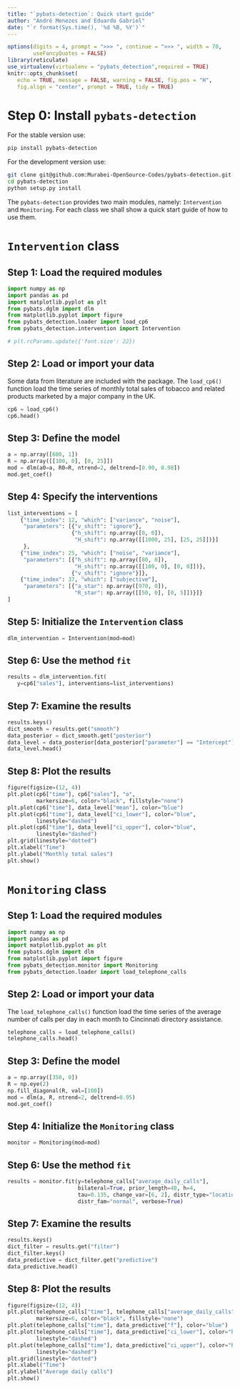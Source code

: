 ```yaml
---
title: "`pybats-detection`: Quick start guide"
author: "André Menezes and Eduardo Gabriel"
date: "`r format(Sys.time(), '%d %B, %Y')`"
---
```


```r
options(digits = 4, prompt = ">>> ", continue = ">>> ", width = 70,
        useFancyQuotes = FALSE)
library(reticulate)
use_virtualenv(virtualenv = "pybats_detection",required = TRUE)
knitr::opts_chunk$set(
   echo = TRUE, message = FALSE, warning = FALSE, fig.pos = "H",
   fig.align = "center", prompt = TRUE, tidy = TRUE)
```

# Step 0: Install `pybats-detection`

For the stable version use:

```bash
pip install pybats-detection
```

For the development version use:

```bash
git clone git@github.com:Murabei-OpenSource-Codes/pybats-detection.git pybats-detection
cd pybats-detection
python setup.py install
```

The `pybats-detection` provides two main modules, namely: `Intervention` and
`Monitoring`. For each class we shall show a quick start guide of how to use
them.

# `Intervention` class

## Step 1: Load the required modules

```python
import numpy as np
import pandas as pd
import matplotlib.pyplot as plt
from pybats.dglm import dlm
from matplotlib.pyplot import figure
from pybats_detection.loader import load_cp6
from pybats_detection.intervention import Intervention
```

```python
# plt.rcParams.update({'font.size': 22})
```


## Step 2: Load or import your data

Some data from literature are included with the package. The `load_cp6()`
function load the time series of monthly total sales of tobacco and related
products marketed by a major company in the UK.

```python
cp6 = load_cp6()
cp6.head()
```

## Step 3: Define the model

```python
a = np.array([600, 1])
R = np.array([[100, 0], [0, 25]])
mod = dlm(a0=a, R0=R, ntrend=2, deltrend=[0.90, 0.98])
mod.get_coef()
```

## Step 4: Specify the interventions

```python
list_interventions = [
    {"time_index": 12, "which": ["variance", "noise"],
     "parameters": [{"v_shift": "ignore"},
                    {"h_shift": np.array([0, 0]),
                     "H_shift": np.array([[1000, 25], [25, 25]])}]
     },
    {"time_index": 25, "which": ["noise", "variance"],
     "parameters": [{"h_shift": np.array([80, 0]),
                     "H_shift": np.array([[100, 0], [0, 0]])},
                    {"v_shift": "ignore"}]},
    {"time_index": 37, "which": ["subjective"],
     "parameters": [{"a_star": np.array([970, 0]),
                     "R_star": np.array([[50, 0], [0, 5]])}]}
]
```

## Step 5: Initialize the `Intervention` class

```python
dlm_intervention = Intervention(mod=mod)
```

## Step 6: Use the method `fit`

```python
results = dlm_intervention.fit(
   y=cp6["sales"], interventions=list_interventions)
```

## Step 7: Examine the results

```python
results.keys()
dict_smooth = results.get("smooth")
data_posterior = dict_smooth.get("posterior")
data_level = data_posterior[data_posterior["parameter"] == "Intercept"].copy()
data_level.head()
```

## Step 8: Plot the results

```python
figure(figsize=(12, 4))
plt.plot(cp6["time"], cp6["sales"], "o",
         markersize=6, color="black", fillstyle="none")
plt.plot(cp6["time"], data_level["mean"], color="blue")
plt.plot(cp6["time"], data_level["ci_lower"], color="blue",
         linestyle="dashed")
plt.plot(cp6["time"], data_level["ci_upper"], color="blue",
         linestyle="dashed")
plt.grid(linestyle="dotted")
plt.xlabel("Time")
plt.ylabel("Monthly total sales")
plt.show()
```


# `Monitoring` class

## Step 1: Load the required modules

```python
import numpy as np
import pandas as pd
import matplotlib.pyplot as plt
from pybats.dglm import dlm
from matplotlib.pyplot import figure
from pybats_detection.monitor import Monitoring
from pybats_detection.loader import load_telephone_calls
```

## Step 2: Load or import your data

The `load_telephone_calls()` function load the time series of
the average number of calls per day in each month to Cincinnati directory assistance.

```python
telephone_calls = load_telephone_calls()
telephone_calls.head()
```

## Step 3: Define the model

```python
a = np.array([350, 0])
R = np.eye(2)
np.fill_diagonal(R, val=[100])
mod = dlm(a, R, ntrend=2, deltrend=0.95)
mod.get_coef()
```

## Step 4: Initialize the `Monitoring` class

```python
monitor = Monitoring(mod=mod)
```

## Step 6: Use the method `fit`

```python
results = monitor.fit(y=telephone_calls["average_daily_calls"],
                      bilateral=True, prior_length=40, h=4,
                      tau=0.135, change_var=[6, 2], distr_type="location",
                      distr_fam="normal", verbose=True)
```

## Step 7: Examine the results

```python
results.keys()
dict_filter = results.get("filter")
dict_filter.keys()
data_predictive = dict_filter.get("predictive")
data_predictive.head()
```

## Step 8: Plot the results

```python
figure(figsize=(12, 4))
plt.plot(telephone_calls["time"], telephone_calls["average_daily_calls"], "o",
         markersize=6, color="black", fillstyle="none")
plt.plot(telephone_calls["time"], data_predictive["f"], color="blue")
plt.plot(telephone_calls["time"], data_predictive["ci_lower"], color="blue",
         linestyle="dashed")
plt.plot(telephone_calls["time"], data_predictive["ci_upper"], color="blue",
         linestyle="dashed")
plt.grid(linestyle="dotted")
plt.xlabel("Time")
plt.ylabel("Average daily calls")
plt.show()
```
